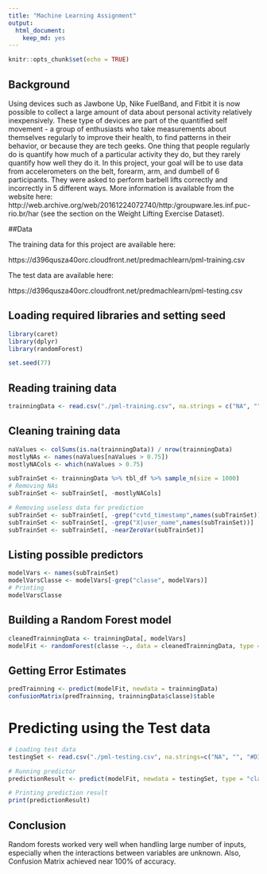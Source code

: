 ```yaml
---
title: "Machine Learning Assignment"
output: 
  html_document: 
    keep_md: yes
---
```


```r
knitr::opts_chunk$set(echo = TRUE)
```

## Background

Using devices such as Jawbone Up, Nike FuelBand, and Fitbit it is now possible to collect a large amount of data about personal activity relatively inexpensively. These type of devices are part of the quantified self movement - a group of enthusiasts who take measurements about themselves regularly to improve their health, to find patterns in their behavior, or because they are tech geeks. One thing that people regularly do is quantify how much of a particular activity they do, but they rarely quantify how well they do it. In this project, your goal will be to use data from accelerometers on the belt, forearm, arm, and dumbell of 6 participants. They were asked to perform barbell lifts correctly and incorrectly in 5 different ways. More information is available from the website here: http://web.archive.org/web/20161224072740/http:/groupware.les.inf.puc-rio.br/har (see the section on the Weight Lifting Exercise Dataset).

##Data

The training data for this project are available here:

https://d396qusza40orc.cloudfront.net/predmachlearn/pml-training.csv

The test data are available here:

https://d396qusza40orc.cloudfront.net/predmachlearn/pml-testing.csv

## Loading required libraries and setting seed

```r
library(caret)
library(dplyr)
library(randomForest)

set.seed(77)
```

## Reading training data

```r
trainningData <- read.csv("./pml-training.csv", na.strings = c("NA", "", "#DIV/0!"))
```

## Cleaning training data

```r
naValues <- colSums(is.na(trainningData)) / nrow(trainningData)
mostlyNAs <- names(naValues[naValues > 0.75])
mostlyNACols <- which(naValues > 0.75)

subTrainSet <- trainningData %>% tbl_df %>% sample_n(size = 1000)
# Removing NAs
subTrainSet <- subTrainSet[, -mostlyNACols]

# Removing useless data for prediction
subTrainSet <- subTrainSet[, -grep("cvtd_timestamp",names(subTrainSet))]
subTrainSet <- subTrainSet[, -grep("X|user_name",names(subTrainSet))]
subTrainSet <- subTrainSet[, -nearZeroVar(subTrainSet)]
```


## Listing possible predictors

```r
modelVars <- names(subTrainSet)
modelVarsClasse <- modelVars[-grep("classe", modelVars)]
# Printing
modelVarsClasse
```

## Building a Random Forest model

```r
cleanedTrainningData <- trainningData[, modelVars]
modelFit <- randomForest(classe ~., data = cleanedTrainningData, type = "class")
```

## Getting Error Estimates

```r
predTrainning <- predict(modelFit, newdata = trainningData)
confusionMatrix(predTrainning, trainningData$classe)$table
```

# Predicting using the Test data

```r
# Loading test data
testingSet <- read.csv("./pml-testing.csv", na.strings=c("NA", "", "#DIV/0!"))

# Running predictor
predictionResult <- predict(modelFit, newdata = testingSet, type = "class")

# Printing prediction result
print(predictionResult)
```

## Conclusion

Random forests worked very well when handling large number of inputs, especially when the interactions between variables are unknown. Also, Confusion Matrix achieved near 100% of accuracy.